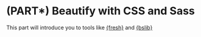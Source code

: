 # (PART\*) Beautify with CSS and Sass {-}

This part will introduce you to tools like [{fresh}](https://dreamrs.github.io/fresh/index.html) and [{bslib}](https://rstudio.github.io/bootstraplib/index.html)